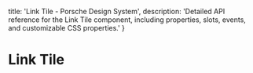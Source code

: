 
  title: 'Link Tile - Porsche Design System',
  description: 'Detailed API reference for the Link Tile component, including properties, slots, events, and customizable CSS properties.'
}

# Link Tile <ComponentStatus tagName="p-link-tile"></ComponentStatus>

<ComponentApi tagName="p-link-tile" />